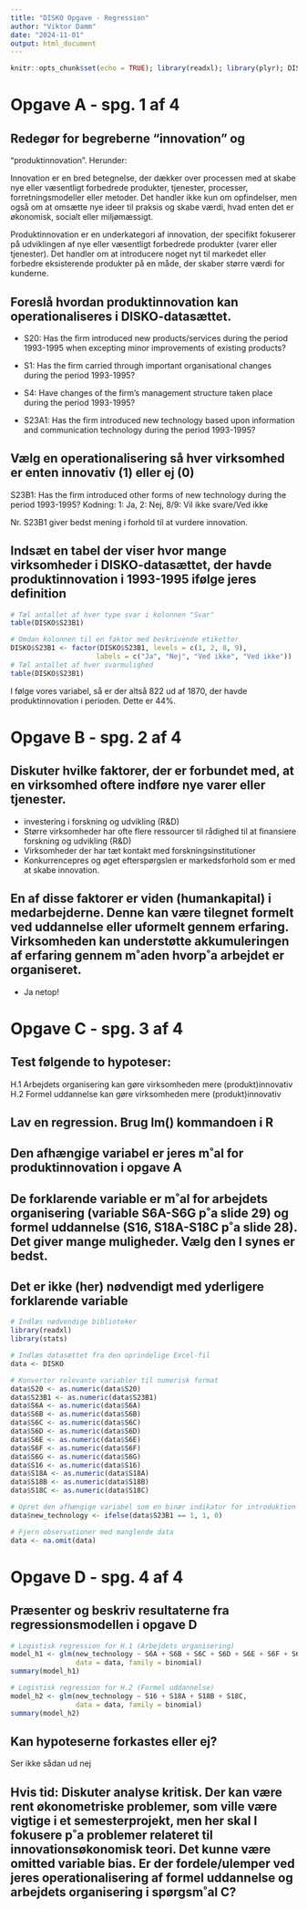 ```yaml
---
title: "DISKO Opgave - Regression"
author: "Viktor Damm"
date: "2024-11-01"
output: html_document
---
```


```r
knitr::opts_chunk$set(echo = TRUE); library(readxl); library(plyr); DISKO <- read_excel("DISKO_mikro5.xls")
```

# Opgave A - spg. 1 af 4

## Redegør for begreberne “innovation” og
“produktinnovation”. Herunder: 

Innovation er en bred betegnelse, der dækker over processen med at skabe nye eller væsentligt forbedrede produkter, tjenester, processer, forretningsmodeller eller metoder. Det handler ikke kun om opfindelser, men også om at omsætte nye ideer til praksis og skabe værdi, hvad enten det er økonomisk, socialt eller miljømæssigt.

Produktinnovation er en underkategori af innovation, der specifikt fokuserer på udviklingen af nye eller væsentligt forbedrede produkter (varer eller tjenester). Det handler om at introducere noget nyt til markedet eller forbedre eksisterende produkter på en måde, der skaber større værdi for kunderne.

## Foreslå hvordan produktinnovation kan operationaliseres i DISKO-datasættet.

- S20: Has the firm introduced new products/services
during the period 1993-1995 when excepting minor
improvements of existing products?

- S1: Has the firm carried through important
organisational changes during the period 1993-1995?

- S4: Have changes of the firm’s management structure
taken place during the period 1993-1995?

- S23A1: Has the firm introduced new technology based
upon information and communication technology during
the period 1993-1995?

## Vælg en operationalisering så hver virksomhed er enten innovativ (1) eller ej (0)

S23B1: Has the firm introduced other forms of new
technology during the period 1993-1995?
Kodning: 1: Ja, 2: Nej, 8/9: Vil ikke svare/Ved ikke

Nr. S23B1 giver bedst mening i forhold til at vurdere innovation.  

## Indsæt en tabel der viser hvor mange virksomheder i DISKO-datasættet, der havde produktinnovation i 1993-1995 ifølge jeres definition

```r
# Tæl antallet af hver type svar i kolonnen "Svar"
table(DISKO$S23B1)
```

```r
# Omdan kolonnen til en faktor med beskrivende etiketter
DISKO$S23B1 <- factor(DISKO$S23B1, levels = c(1, 2, 8, 9), 
                     labels = c("Ja", "Nej", "Ved ikke", "Ved ikke"))
# Tæl antallet af hver svarmulighed
table(DISKO$S23B1)
```

I følge vores variabel, så er der altså 822 ud af 1870, der havde produktinnovation i perioden. Dette er 44%. 

# Opgave B - spg. 2 af 4

## Diskuter hvilke faktorer, der er forbundet med, at en virksomhed oftere indføre nye varer eller tjenester.

- investering i forskning og udvikling (R&D)
- Større virksomheder har ofte flere ressourcer til rådighed til at finansiere forskning og udvikling (R&D)
- Virksomheder der har tæt kontakt med forskningsinstitutioner
- Konkurrencepres og øget efterspørgslen er markedsforhold som er med at skabe innovation.

## En af disse faktorer er viden (humankapital) i medarbejderne. Denne kan være tilegnet formelt ved uddannelse eller uformelt gennem erfaring. Virksomheden kan understøtte akkumuleringen af erfaring gennem m˚aden hvorp˚a arbejdet er organiseret.

- Ja netop!

# Opgave C - spg. 3 af 4

## Test følgende to hypoteser:

H.1 Arbejdets organisering kan gøre virksomheden mere
(produkt)innovativ
H.2 Formel uddannelse kan gøre virksomheden mere
(produkt)innovativ

## Lav en regression. Brug lm() kommandoen i R

## Den afhængige variabel er jeres m˚al for produktinnovation i opgave A

## De forklarende variable er m˚al for arbejdets organisering (variable S6A-S6G p˚a slide 29) og formel uddannelse (S16, S18A-S18C p˚a slide 28). Det giver mange muligheder. Vælg den I synes er bedst.

## Det er ikke (her) nødvendigt med yderligere forklarende variable

```r
# Indlæs nødvendige biblioteker
library(readxl)
library(stats)

# Indlæs datasættet fra den oprindelige Excel-fil
data <- DISKO

# Konverter relevante variabler til numerisk format
data$S20 <- as.numeric(data$S20)
data$S23B1 <- as.numeric(data$S23B1)
data$S6A <- as.numeric(data$S6A)
data$S6B <- as.numeric(data$S6B)
data$S6C <- as.numeric(data$S6C)
data$S6D <- as.numeric(data$S6D)
data$S6E <- as.numeric(data$S6E)
data$S6F <- as.numeric(data$S6F)
data$S6G <- as.numeric(data$S6G)
data$S16 <- as.numeric(data$S16)
data$S18A <- as.numeric(data$S18A)
data$S18B <- as.numeric(data$S18B)
data$S18C <- as.numeric(data$S18C)

# Opret den afhængige variabel som en binær indikator for introduktion af ny teknologi (S23B1)
data$new_technology <- ifelse(data$S23B1 == 1, 1, 0)

# Fjern observationer med manglende data
data <- na.omit(data)
```


# Opgave D - spg. 4 af 4

## Præsenter og beskriv resultaterne fra regressionsmodellen i opgave D

```r
# Logistisk regression for H.1 (Arbejdets organisering)
model_h1 <- glm(new_technology ~ S6A + S6B + S6C + S6D + S6E + S6F + S6G,
                data = data, family = binomial)
summary(model_h1)

# Logistisk regression for H.2 (Formel uddannelse)
model_h2 <- glm(new_technology ~ S16 + S18A + S18B + S18C,
                data = data, family = binomial)
summary(model_h2)

```


## Kan hypoteserne forkastes eller ej?
Ser ikke sådan ud nej

## Hvis tid: Diskuter analyse kritisk. Der kan være rent økonometriske problemer, som ville være vigtige i et semesterprojekt, men her skal I fokusere p˚a problemer relateret til innovationsøkonomisk teori. Det kunne være omitted variable bias. Er der fordele/ulemper ved jeres operationalisering af formel uddannelse og arbejdets organisering i spørgsm˚al C?
